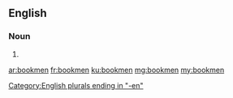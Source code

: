 ==English==

===Noun===
{{head|en|noun plural form}}

# {{plural of|bookman|lang=en}}

[[Category:English plurals ending in "-en"]]

[[ar:bookmen]]
[[fr:bookmen]]
[[ku:bookmen]]
[[mg:bookmen]]
[[my:bookmen]]